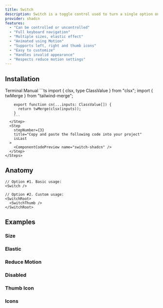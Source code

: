 ```yaml
---
title: Switch
description: Switch is a toggle control used to turn a single option on or off. Commonly used for binary settings—like enabling features or switching modes—it provides immediate, visible feedback to indicate the current state.
provider: shadcn
features:
  - "Can be controlled or uncontrolled"
  - "Full keyboard navigation"
  - "Multiple sizes, elastic effect"
  - "Animated using Motion"
  - "Supports left, right and thumb icons"
  - "Easy to customize"
  - "Handles invalid appearance"
  - "Respects reduce motion settings"
---
```


<ComponentShowcase name="switch-demo" />

## Installation

<Tabs defaultValue="terminal">
  <TabsList>
    <TabsTrigger value="terminal">
      <Terminal className="w-4 h-4" />
      Terminal
    </TabsTrigger>
    <TabsTrigger value="manual">
      <Code2 className="w-4 h-4" />
      Manual
    </TabsTrigger>
  </TabsList>
  <TabsContent value="terminal">
    <InstallationCommands
      type="registry-installation"
      registryPath="pure-ui/components/switch-shadcn"
    />
  </TabsContent>
  <TabsContent value="manual">
    <Steps currentStep={1}>
      <Step stepNumber={1} title="Install dependencies">
        <InstallationCommands
          type="package-installation"
          npmCommand="npm install @radix-ui/react-switch motion class-variance-authority clsx"
          pnpmCommand="pnpm add @radix-ui/react-switch motion class-variance-authority clsx"
          yarnCommand="yarn add @radix-ui/react-switch motion class-variance-authority clsx"
          bunCommand="bun add @radix-ui/react-switch motion class-variance-authority clsx"
        />
      </Step>
      <Step
        stepNumber={2}
        title="Add cn function to your utils"
      >
        ```ts
        import { clsx, type ClassValue } from "clsx";
        import { twMerge } from "tailwind-merge";

        export function cn(...inputs: ClassValue[]) {
          return twMerge(clsx(inputs));
        }
        ```
      </Step>
      <Step
        stepNumber={3}
        title="Copy and paste the following code into your project"
        isLast
      >
        <ComponentCodePreview name="switch-shadcn" />
      </Step>
    </Steps>

  </TabsContent>
</Tabs>

## Anatomy

```tsx
// Option #1. Basic usage:
<Switch />

// Option #2. Custom usage:
<SwitchRoot>
  <SwitchThumb />
</SwitchRoot>
```

## Examples

### Size

<ComponentShowcase name="shadcn-switch-size-demo" />

### Elastic

<ComponentShowcase name="shadcn-switch-elastic-demo" />

### Reduce Motion

<ComponentShowcase name="shadcn-switch-reduce-motion-demo" />

### Disabled

<ComponentShowcase name="shadcn-switch-disabled-demo" />

### Thumb Icon

<ComponentShowcase name="shadcn-switch-thumb-icon-demo" />

### Icons

<ComponentShowcase name="shadcn-switch-icons-demo" />
